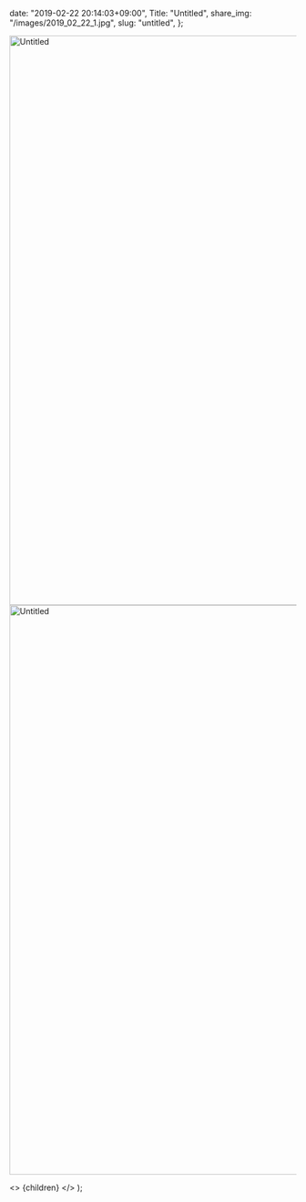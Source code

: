 
  date: "2019-02-22 20:14:03+09:00",
  Title: "Untitled",
  share_img: "/images/2019_02_22_1.jpg",
  slug: "untitled",
};

<img src="/images/2019_02_22_1.jpg" alt="Untitled" width="1500" height="1000" className="bg-gradient-to-r from-neutral-200 to-slate-200" />

<img src="/images/2019_02_22_2.jpg" alt="Untitled" width="1500" height="1000" className="bg-gradient-to-r from-neutral-200 to-slate-200" />

  <>
    <Head>
      <title>{meta.Title} | 異郷好実</title>
    </Head>
    <PostLayout meta={meta}>{children}</PostLayout>
  </>
);
